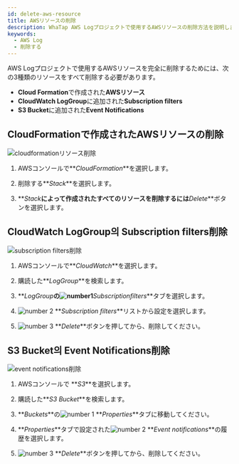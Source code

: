 ```yaml
---
id: delete-aws-resource
title: AWSリソースの削除
description: WhaTap AWS Logプロジェクトで使用するAWSリソースの削除方法を説明します。
keywords:
  - AWS Log
  - 削除する
---
```



AWS Logプロジェクトで使用するAWSリソースを完全に削除するためには、次の3種類のリソースをすべて削除する必要があります。

- **Cloud Formation**で作成された**AWSリソース**
- **CloudWatch LogGroup**に追加された**Subscription filters**
- **S3 Bucket**に追加された**Event Notifications**

## CloudFormationで作成されたAWSリソースの削除

![cloudformationリソース削除](/img/aws-log-cloudformation-resource.png)

1. AWSコンソールで**_CloudFormation_**を選択します。

2. 削除する**_Stack_**を選択します。

3. **_Stack_**によって作成されたすべてのリソースを削除するには**_Delete_**ボタンを選択します。

## CloudWatch LogGroup의 Subscription filters削除

![subscription filters削除](/img/aws-log-delete-subscription-filter.png)

1. AWSコンソールで**_CloudWatch_**を選択します。 

2. 購読した**_LogGroup_**を検索します。

3. **_LogGroup_**の![number1](/img/number-01.png)**_Subscriptionfilters_**タブを選択します。 

4. ![number 2](/img/number-02.png) **_Subscription filters_**リストから設定を選択します。 

5. ![number 3](/img/number-03.png) **_Delete_**ボタンを押してから、削除してください。

## S3 Bucket의 Event Notifications削除

![event notifications削除](/img/aws-log-delete-event-notification.png)

1. AWSコンソールで **_S3_**を選択します。 

2. 購読した**_S3 Bucket_**を検索します。

3. **_Buckets_**の![number 1](/img/number-01.png) **_Properties_**タブに移動してください。 

4. **_Properties_**タブで設定された![number 2](/img/number-02.png) **_Event notifications_**の履歴を選択します。 

5. ![number 3](/img/number-03.png) **_Delete_**ボタンを押してから、削除してください。
